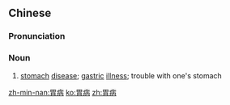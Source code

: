 ==Chinese==
{{zh-forms}}

===Pronunciation===
{{zh-pron
|m=wèibìng
|cat=n
}}

===Noun===
{{zh-noun}}

# [[stomach]] [[disease]]; [[gastric]] [[illness]]; trouble with one's stomach

[[zh-min-nan:胃病]]
[[ko:胃病]]
[[zh:胃病]]